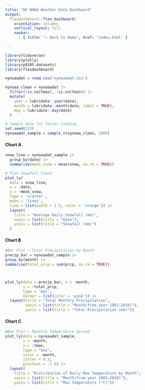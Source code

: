 ```yaml
---
title: "NY NOAA Weather Data Dashboard"
output: 
  flexdashboard::flex_dashboard:
    orientation: columns
    vertical_layout: fill
    navbar:
      - { title: "← Back to Home", href: "index.html" }

---
```



```r
library(tidyverse)
library(plotly)
library(p8105.datasets)
library(flexdashboard)

```



```r
nynoaadat = read.csv("nynoaadat.csv")

nynoaa_clean = nynoaadat |>
  filter(!is.na(tmax), !is.na(tmin)) |>
  mutate(
    year = lubridate::year(date),
    month = lubridate::month(date, label = TRUE),
    day = lubridate::day(date)
  )

# Sample data for faster loading
set.seed(123)
nynoaadat_sample = sample_n(nynoaa_clean, 1000)
```


#### Chart A

```r

snow_line = nynoaadat_sample |>
  group_by(date) |>
  summarise(mean_snow = mean(snow, na.rm = TRUE))

# Plot Snowfall trend
plot_ly(
  data = snow_line,
  x = ~date,
  y = ~mean_snow,
  type = 'scatter',
  mode = 'lines',
  line = list(width = 1.5, color = 'orange')) |>
  layout(
    title = "Average Daily Snowfall (mm)",
    xaxis = list(title = "Date"),
    yaxis = list(title = "Snowfall (mm)")
  )
```


#### Chart B

```r
#Bar Plot – Total Precipitation by Month
precip_bar = nynoaadat_sample |>
group_by(month) |>
summarise(total_prcp = sum(prcp, na.rm = TRUE))



plot_ly(data = precip_bar, x = ~month,
        y = ~total_prcp,
        type = 'bar',
        marker = list(color = 'pink')) |>
  layout(title = "Total Monthly Precipitation",
         xaxis = list(title = "Month(from year 1981–2010)"),
         yaxis = list(title = "Total Precipitation (mm)"))
```

#### Chart C
```r
#Box Plot – Monthly Temperature Spread
plot_ly(data = nynoaadat_sample,
        x = ~month,
        y = ~tmax,
        type = "box",
        color = ~month,
        jitter = 0.3,
        pointpos = -1.8) |>
  layout(
    title = "Distribution of Daily Max Temperature by Month",
    xaxis = list(title = "Month(from year 1981–2010)"),
    yaxis = list(title = "Max Temperature (°C)"))
```

